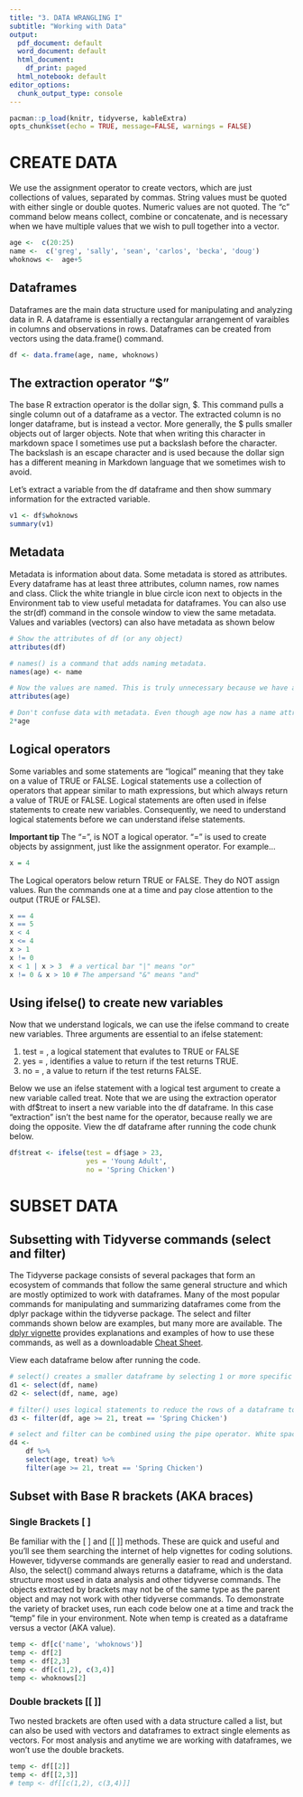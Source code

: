 ```yaml
---
title: "3. DATA WRANGLING I"
subtitle: "Working with Data"
output:
  pdf_document: default
  word_document: default
  html_document:
    df_print: paged
  html_notebook: default
editor_options:
  chunk_output_type: console
---
```


```r
pacman::p_load(knitr, tidyverse, kableExtra)
opts_chunk$set(echo = TRUE, message=FALSE, warnings = FALSE)
```

# CREATE DATA

We use the assignment operator to create vectors, which are just collections of values, separated by commas. String values must be quoted with either single or double quotes. Numeric values are not quoted. The "c" command below means collect, combine or concatenate, and is necessary when we have multiple values that we wish to pull together into a vector.

```r
age <-  c(20:25)
name <-  c('greg', 'sally', 'sean', 'carlos', 'becka', 'doug')  
whoknows <-  age+5
```

## Dataframes

Dataframes are the main data structure used for manipulating and analyzing data in R. A dataframe is essentially a rectangular arrangement of varaibles in columns and observations in rows. Dataframes can be created from vectors using the data.frame() command.

```r
df <- data.frame(age, name, whoknows)
```


## The extraction operator "$"

The base R extraction operator is the dollar sign, \$. This command pulls a single column out of a dataframe as a vector. The extracted column is no longer dataframe, but is instead a vector. More generally, the \$ pulls smaller objects out of larger objects. Note that when writing this character in markdown space I sometimes use put a backslash before the character. The backslash is an escape character and is used because the dollar sign has a different meaning in Markdown language that we sometimes wish to avoid.

Let's extract a variable from the df dataframe and then show summary information for the extracted variable.

```r
v1 <- df$whoknows 
summary(v1)
```

## Metadata

Metadata is information about data. Some metadata is stored as attributes. Every dataframe has at least three attributes, column names, row names and class. Click the white triangle in blue circle icon next to objects in the Environment tab to view useful metadata for dataframes. You can also use the str(df) command in the console window to view the same metadata. Values and variables (vectors) can also have metadata as shown below

```r
# Show the attributes of df (or any object)
attributes(df)

# names() is a command that adds naming metadata.
names(age) <- name 

# Now the values are named. This is truly unnecessary because we have a separate column for names.
attributes(age)  

# Don't confuse data with metadata. Even though age now has a name attribute, the age variable is still an integer variable. The data are numeric.
2*age 
```

## Logical operators

Some variables and some statements are "logical" meaning that they take on a value of TRUE or FALSE. Logical statements use a collection of operators that appear similar to math expressions, but which always return a value of TRUE or FALSE. Logical statements are often used in ifelse statements to create new variables. Consequently, we need to understand logical statements before we can understand ifelse statements.

**Important tip** The "=", is NOT a logical operator. "=" is used to create objects by assignment, just like the assignment operator. For example... 
```r
x = 4
```

The Logical operators below return TRUE or FALSE. They do NOT assign values. Run the commands one at a time and pay close attention to the output (TRUE or FALSE).

```r
x == 4 
x == 5
x < 4
x <= 4
x > 1
x != 0
x < 1 | x > 3  # a vertical bar "|" means "or"
x != 0 & x > 10 # The ampersand "&" means "and"
```


## Using ifelse() to create new variables

Now that we understand logicals, we can use the ifelse command to create new variables. Three arguments are essential to an ifelse statement:

1. test = , a logical statement that evalutes to TRUE or FALSE
2. yes = , identifies a value to return if the test returns TRUE.
3. no = , a value to return if the test returns FALSE.

Below we use an ifelse statement with a logical test argument to create a new variable called treat. Note that we are using the extraction operator with df$treat to insert a new variable into the df dataframe. In this case "extraction" isn't the best name for the operator, because really we are doing the opposite. View the df dataframe after running the code chunk below. 

```r
df$treat <- ifelse(test = df$age > 23, 
                   yes = 'Young Adult', 
                   no = 'Spring Chicken')
```

# SUBSET DATA

## Subsetting with Tidyverse commands (select and filter)

The Tidyverse package consists of several packages that form an ecosystem of commands that follow the same general structure and which are mostly optimized to work with dataframes. Many of the most popular commands for manipulating and summarizing dataframes come from the dplyr package within the tidyverse package. The select and filter commands shown below are examples, but many more are available. The [dplyr vignette](https://dplyr.tidyverse.org/) provides explanations and examples of how to use these commands, as well as a downloadable [Cheat Sheet](https://github.com/rstudio/cheatsheets/raw/main/data-transformation.pdf).

View each dataframe below after running the code.

```r
# select() creates a smaller dataframe by selecting 1 or more specific columns
d1 <- select(df, name)  
d2 <- select(df, name, age)

# filter() uses logical statements to reduce the rows of a dataframe to those that return TRUE for all arguments.
d3 <- filter(df, age >= 21, treat == 'Spring Chicken')

# select and filter can be combined using the pipe operator. White space has been added below to make the code more readable.
d4 <- 
    df %>% 
    select(age, treat) %>% 
    filter(age >= 21, treat == 'Spring Chicken')
```

## Subset with Base R brackets (AKA braces)

### Single Brackets [ ]

Be familiar with the [ ] and [[ ]] methods. These are quick and useful and you'll see them searching the internet of help vignettes for coding solutions. However, tidyverse commands are generally easier to read and understand. Also, the select() command always returns a dataframe, which is the data structure most used in data analysis and other tidyverse commands. The objects extracted by brackets may not be of the same type as the parent object and may not work with other tidyverse commands. To demonstrate the variety of bracket uses, run each code below one at a time and track the "temp" file in your environment. Note when temp is created as a dataframe versus a vector (AKA value).

```r
temp <- df[c('name', 'whoknows')] 
temp <- df[2] 
temp <- df[2,3] 
temp <- df[c(1,2), c(3,4)] 
temp <- whoknows[2]  
```

### Double brackets [[ ]]

Two nested brackets are often used with a data structure called a list, but can also be used with vectors and dataframes to extract single elements as vectors. For most analysis and anytime we are working with dataframes, we won't use the double brackets.

```r
temp <- df[[2]] 
temp <- df[[2,3]] 
# temp <- df[[c(1,2), c(3,4)]]  
```

